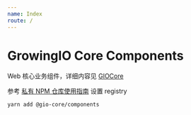 ```yaml
---
name: Index
route: /
---
```


# GrowingIO Core Components

Web 核心业务组件，详细内容见 [GIOCore](https://growingio.atlassian.net/wiki/spaces/rd/pages/964624526/GIOCore)

参考 [私有 NPM 仓库使用指南](https://growingio.atlassian.net/wiki/spaces/FEW/pages/887784903/NPM) 设置 registry
```
yarn add @gio-core/components
```
